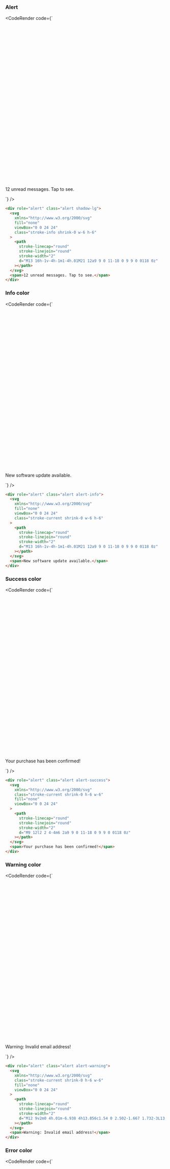 
### Alert

<CodeRender code={`
<div role="alert" class="alert shadow-lg">
  <svg
    xmlns="http://www.w3.org/2000/svg"
    fill="none"
    viewBox="0 0 24 24"
    class="stroke-info shrink-0 w-6 h-6"
  >
    <path
      stroke-linecap="round"
      stroke-linejoin="round"
      stroke-width="2"
      d="M13 16h-1v-4h-1m1-4h.01M21 12a9 9 0 11-18 0 9 9 0 0118 0z"
    ></path>
  </svg>
  <span>12 unread messages. Tap to see.</span>
</div>

`} />
  
```html
<div role="alert" class="alert shadow-lg">
  <svg
    xmlns="http://www.w3.org/2000/svg"
    fill="none"
    viewBox="0 0 24 24"
    class="stroke-info shrink-0 w-6 h-6"
  >
    <path
      stroke-linecap="round"
      stroke-linejoin="round"
      stroke-width="2"
      d="M13 16h-1v-4h-1m1-4h.01M21 12a9 9 0 11-18 0 9 9 0 0118 0z"
    ></path>
  </svg>
  <span>12 unread messages. Tap to see.</span>
</div>

```
### Info color

<CodeRender code={`
<div role="alert" class="alert alert-info">
  <svg
    xmlns="http://www.w3.org/2000/svg"
    fill="none"
    viewBox="0 0 24 24"
    class="stroke-current shrink-0 w-6 h-6"
  >
    <path
      stroke-linecap="round"
      stroke-linejoin="round"
      stroke-width="2"
      d="M13 16h-1v-4h-1m1-4h.01M21 12a9 9 0 11-18 0 9 9 0 0118 0z"
    ></path>
  </svg>
  <span>New software update available.</span>
</div>

`} />
  
```html
<div role="alert" class="alert alert-info">
  <svg
    xmlns="http://www.w3.org/2000/svg"
    fill="none"
    viewBox="0 0 24 24"
    class="stroke-current shrink-0 w-6 h-6"
  >
    <path
      stroke-linecap="round"
      stroke-linejoin="round"
      stroke-width="2"
      d="M13 16h-1v-4h-1m1-4h.01M21 12a9 9 0 11-18 0 9 9 0 0118 0z"
    ></path>
  </svg>
  <span>New software update available.</span>
</div>

```
### Success color

<CodeRender code={`
<div role="alert" class="alert alert-success">
  <svg
    xmlns="http://www.w3.org/2000/svg"
    class="stroke-current shrink-0 h-6 w-6"
    fill="none"
    viewBox="0 0 24 24"
  >
    <path
      stroke-linecap="round"
      stroke-linejoin="round"
      stroke-width="2"
      d="M9 12l2 2 4-4m6 2a9 9 0 11-18 0 9 9 0 0118 0z"
    ></path>
  </svg>
  <span>Your purchase has been confirmed!</span>
</div>

`} />
  
```html
<div role="alert" class="alert alert-success">
  <svg
    xmlns="http://www.w3.org/2000/svg"
    class="stroke-current shrink-0 h-6 w-6"
    fill="none"
    viewBox="0 0 24 24"
  >
    <path
      stroke-linecap="round"
      stroke-linejoin="round"
      stroke-width="2"
      d="M9 12l2 2 4-4m6 2a9 9 0 11-18 0 9 9 0 0118 0z"
    ></path>
  </svg>
  <span>Your purchase has been confirmed!</span>
</div>

```
### Warning color

<CodeRender code={`
<div role="alert" class="alert alert-warning">
  <svg
    xmlns="http://www.w3.org/2000/svg"
    class="stroke-current shrink-0 h-6 w-6"
    fill="none"
    viewBox="0 0 24 24"
  >
    <path
      stroke-linecap="round"
      stroke-linejoin="round"
      stroke-width="2"
      d="M12 9v2m0 4h.01m-6.938 4h13.856c1.54 0 2.502-1.667 1.732-3L13.732 4c-.77-1.333-2.694-1.333-3.464 0L3.34 16c-.77 1.333.192 3 1.732 3z"
    ></path>
  </svg>
  <span>Warning: Invalid email address!</span>
</div>

`} />
  
```html
<div role="alert" class="alert alert-warning">
  <svg
    xmlns="http://www.w3.org/2000/svg"
    class="stroke-current shrink-0 h-6 w-6"
    fill="none"
    viewBox="0 0 24 24"
  >
    <path
      stroke-linecap="round"
      stroke-linejoin="round"
      stroke-width="2"
      d="M12 9v2m0 4h.01m-6.938 4h13.856c1.54 0 2.502-1.667 1.732-3L13.732 4c-.77-1.333-2.694-1.333-3.464 0L3.34 16c-.77 1.333.192 3 1.732 3z"
    ></path>
  </svg>
  <span>Warning: Invalid email address!</span>
</div>

```
### Error color

<CodeRender code={`
<div role="alert" class="alert alert-error">
  <svg
    xmlns="http://www.w3.org/2000/svg"
    class="stroke-current shrink-0 h-6 w-6"
    fill="none"
    viewBox="0 0 24 24"
  >
    <path
      stroke-linecap="round"
      stroke-linejoin="round"
      stroke-width="2"
      d="M10 14l2-2m0 0l2-2m-2 2l-2-2m2 2l2 2m7-2a9 9 0 11-18 0 9 9 0 0118 0z"
    ></path>
  </svg>
  <span>Error! Task failed successfully.</span>
</div>

`} />
  
```html
<div role="alert" class="alert alert-error">
  <svg
    xmlns="http://www.w3.org/2000/svg"
    class="stroke-current shrink-0 h-6 w-6"
    fill="none"
    viewBox="0 0 24 24"
  >
    <path
      stroke-linecap="round"
      stroke-linejoin="round"
      stroke-width="2"
      d="M10 14l2-2m0 0l2-2m-2 2l-2-2m2 2l2 2m7-2a9 9 0 11-18 0 9 9 0 0118 0z"
    ></path>
  </svg>
  <span>Error! Task failed successfully.</span>
</div>

```
### Alert with buttons

<CodeRender code={`
<div role="alert" class="alert shadow-lg">
  <svg
    xmlns="http://www.w3.org/2000/svg"
    fill="none"
    viewBox="0 0 24 24"
    class="stroke-info shrink-0 w-6 h-6"
  >
    <path
      stroke-linecap="round"
      stroke-linejoin="round"
      stroke-width="2"
      d="M13 16h-1v-4h-1m1-4h.01M21 12a9 9 0 11-18 0 9 9 0 0118 0z"
    ></path>
  </svg>
  <span>we use cookies for no reason.</span>
  <div>
    <button class="btn btn-sm">Deny</button>
    <button class="btn btn-sm btn-primary">Accept</button>
  </div>
</div>

`} />
  
```html
<div role="alert" class="alert shadow-lg">
  <svg
    xmlns="http://www.w3.org/2000/svg"
    fill="none"
    viewBox="0 0 24 24"
    class="stroke-info shrink-0 w-6 h-6"
  >
    <path
      stroke-linecap="round"
      stroke-linejoin="round"
      stroke-width="2"
      d="M13 16h-1v-4h-1m1-4h.01M21 12a9 9 0 11-18 0 9 9 0 0118 0z"
    ></path>
  </svg>
  <span>we use cookies for no reason.</span>
  <div>
    <button class="btn btn-sm">Deny</button>
    <button class="btn btn-sm btn-primary">Accept</button>
  </div>
</div>

```
### Alert with title and description

<CodeRender code={`
<div role="alert" class="alert shadow-lg">
  <svg
    xmlns="http://www.w3.org/2000/svg"
    fill="none"
    viewBox="0 0 24 24"
    class="stroke-info shrink-0 w-6 h-6"
  >
    <path
      stroke-linecap="round"
      stroke-linejoin="round"
      stroke-width="2"
      d="M13 16h-1v-4h-1m1-4h.01M21 12a9 9 0 11-18 0 9 9 0 0118 0z"
    ></path>
  </svg>
  <div>
    <h3 class="font-bold">New message!</h3>
    <div class="text-xs">You have 1 unread message</div>
  </div>
  <button class="btn btn-sm">See</button>
</div>

`} />
  
```html
<div role="alert" class="alert shadow-lg">
  <svg
    xmlns="http://www.w3.org/2000/svg"
    fill="none"
    viewBox="0 0 24 24"
    class="stroke-info shrink-0 w-6 h-6"
  >
    <path
      stroke-linecap="round"
      stroke-linejoin="round"
      stroke-width="2"
      d="M13 16h-1v-4h-1m1-4h.01M21 12a9 9 0 11-18 0 9 9 0 0118 0z"
    ></path>
  </svg>
  <div>
    <h3 class="font-bold">New message!</h3>
    <div class="text-xs">You have 1 unread message</div>
  </div>
  <button class="btn btn-sm">See</button>
</div>

```   

    